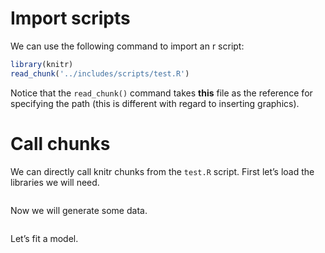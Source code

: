 \chapter{Sourcing .R files\label{conclusión}}

# Import scripts

We can use the following command to import an r script: 

```r
library(knitr)
read_chunk('../includes/scripts/test.R')
```

Notice that the `read_chunk()` command takes **this** file as the reference 
for specifying the path (this is different with regard to inserting graphics). 

# Call chunks

We can directly call knitr chunks from the `test.R` script. First let's load 
the libraries we will need.

```r
```

Now we will generate some data.

```r
```

Let's fit a model. 

```r
```



